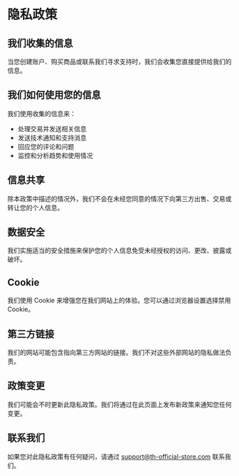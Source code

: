 # 隐私政策

## 我们收集的信息

当您创建账户、购买商品或联系我们寻求支持时，我们会收集您直接提供给我们的信息。

## 我们如何使用您的信息

我们使用收集的信息来：
- 处理交易并发送相关信息
- 发送技术通知和支持消息
- 回应您的评论和问题
- 监控和分析趋势和使用情况

## 信息共享

除本政策中描述的情况外，我们不会在未经您同意的情况下向第三方出售、交易或转让您的个人信息。

## 数据安全

我们实施适当的安全措施来保护您的个人信息免受未经授权的访问、更改、披露或破坏。

## Cookie

我们使用 Cookie 来增强您在我们网站上的体验。您可以通过浏览器设置选择禁用 Cookie。

## 第三方链接

我们的网站可能包含指向第三方网站的链接。我们不对这些外部网站的隐私做法负责。

## 政策变更

我们可能会不时更新此隐私政策。我们将通过在此页面上发布新政策来通知您任何变更。

## 联系我们

如果您对此隐私政策有任何疑问，请通过 support@th-official-store.com 联系我们。
